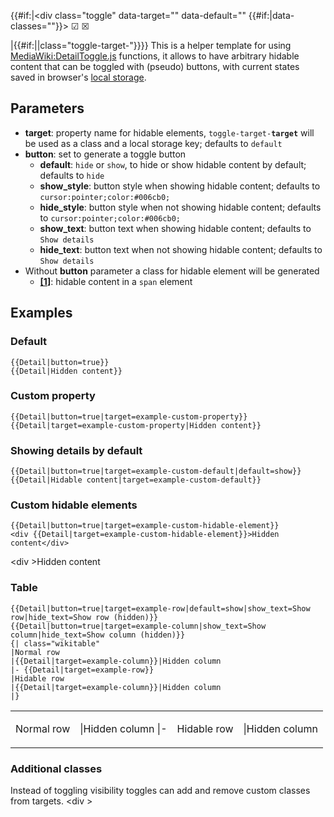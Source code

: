 <includeonly>{{#if:{{{button|}}}|<div class="toggle" data-target="{{{target|default}}}" data-default="{{{default|hide}}}" {{#if:{{{classes|}}}|data-classes="{{{classes}}}"}}>
<span class="toggle-show" style="{{{show_style|cursor:pointer;color:#006cb0;}}}">☑ {{{show_text|Show details}}}</span>
<span class="toggle-hide" style="{{{hide_style|cursor:pointer;color:#006cb0;}}}">☒ {{{hide_text|Show details}}}</span>
</div>|{{#if:{{{1|}}}|<span class="toggle-target-{{{target|default}}}">{{{1|}}}</span>|class="toggle-target-{{{target|default}}}"}}}}</includeonly><noinclude>
This is a helper template for using [[MediaWiki:DetailToggle.js]] functions, it allows to have arbitrary hidable content that can be toggled with (pseudo) buttons, with current states saved in browser's [https://en.wikipedia.org/wiki/Web_storage#Local_and_session_storage local storage].
==Parameters==
*'''target''': property name for hidable elements, <code>toggle-target-'''target'''</code> will be used as a class and a local storage key; defaults to <code>default</code>
*'''button''': set to generate a toggle button
**'''default''': <code>hide</code> or <code>show</code>, to hide or show hidable content by default; defaults to <code>hide</code>
**'''show_style''': button style when showing hidable content; defaults to <code>cursor:pointer;color:#006cb0;</code>
**'''hide_style''': button style when not showing hidable content; defaults to <code>cursor:pointer;color:#006cb0;</code>
**'''show_text''': button text when showing hidable content; defaults to <code>Show details</code>
**'''hide_text''': button text when not showing hidable content; defaults to <code>Show details</code>
*Without '''button''' parameter a class for hidable element will be generated
**'''[[[1]]]''': hidable content in a <code>span</code> element
==Examples==
===Default===
<pre>
{{Detail|button=true}}
{{Detail|Hidden content}}
</pre>
{{Detail|button=true}}
{{Detail|Hidden content}}
===Custom property===
<pre>
{{Detail|button=true|target=example-custom-property}}
{{Detail|target=example-custom-property|Hidden content}}
</pre>
{{Detail|button=true|target=example-custom-property}}
{{Detail|target=example-custom-property|Hidden content}}
===Showing details by default===
<pre>
{{Detail|button=true|target=example-custom-default|default=show}}
{{Detail|Hidable content|target=example-custom-default}}
</pre>
{{Detail|button=true|target=example-custom-default|default=show}}
{{Detail|Hidable content|target=example-custom-default}}
===Custom hidable elements===
<pre>
{{Detail|button=true|target=example-custom-hidable-element}}
<div {{Detail|target=example-custom-hidable-element}}>Hidden content</div>
</pre>
{{Detail|button=true|target=example-custom-hidable-element}}
<div {{Detail|target=example-custom-hidable-element}}>Hidden content</div>
===Table===
<pre>
{{Detail|button=true|target=example-row|default=show|show_text=Show row|hide_text=Show row (hidden)}}
{{Detail|button=true|target=example-column|show_text=Show column|hide_text=Show column (hidden)}}
{| class="wikitable"
|Normal row
|{{Detail|target=example-column}}|Hidden column
|- {{Detail|target=example-row}}
|Hidable row
|{{Detail|target=example-column}}|Hidden column
|}
</pre>
{{Detail|button=true|target=example-row|default=show|show_text=Show row|hide_text=Show row (hidden)}}
{{Detail|button=true|target=example-column|show_text=Show column|hide_text=Show column (hidden)}}
{| class="wikitable"
|Normal row
|{{Detail|target=example-column}}|Hidden column
|- {{Detail|target=example-row}}
|Hidable row
|{{Detail|target=example-column}}|Hidden column
|}
===Additional classes===
Instead of toggling visibility toggles can add and remove custom classes from targets.
{{Detail|button=true|target=ship-cg-to-blur|show_text=Blur image|hide_text=Blur image|classes=blur}}
<div {{Detail|target=ship-cg-to-blur}}>
{{ShipGraphicKai|Maestrale/Christmas}}
</div>
<div class="toggle toggle-target-ship-cg-to-blur-2" data-target="ship-cg-to-blur-2" data-default="hide" data-classes="blur">
{{ShipGraphicKai|Maestrale/Christmas|link=false}}
</div>
</noinclude>